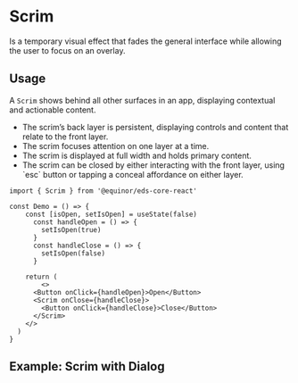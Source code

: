 
# Scrim

Is a temporary visual effect that fades the general interface while allowing the user to focus on an overlay.

<Links 
    figmaUrl="https://www.figma.com/file/0bGXR2sCwMVSDNyyzu5BXrO5/UI%E2%80%94User-Interface?node-id=85%3A32"
    documentationUrl="https://eds.equinor.com/0b0c666ab/p/63a8f3-scrim/b/62906b"
    sourceUrl="https://github.com/equinor/design-system/blob/develop/packages/eds-core-react/src/components/Scrim/Scrim.tsx"
    npmUrl="https://www.npmjs.com/package/@equinor/eds-core-react"
/>

<Primary />
<Controls />

## Usage

A `Scrim` shows behind all other surfaces in an app, displaying contextual and actionable content.

<ul>
    <li>The scrim’s back layer is persistent, displaying controls and content that relate to the front layer.</li>
    <li>The scrim focuses attention on one layer at a time.</li>
    <li>The scrim is displayed at full width and holds primary content.</li>
    <li>The scrim can be closed by either interacting with the front layer, using `esc` button or tapping a conceal affordance on either layer.</li>
</ul>

```tsx
import { Scrim } from '@equinor/eds-core-react'

const Demo = () => {
    const [isOpen, setIsOpen] = useState(false)
      const handleOpen = () => {
        setIsOpen(true)
      }
      const handleClose = () => {
        setIsOpen(false)
      }

    return (
        <>
      <Button onClick={handleOpen}>Open</Button>
      <Scrim onClose={handleClose}>
        <Button onClick={handleClose}>Close</Button>
      </Scrim>
    </>
  )
}
```

## Example: Scrim with Dialog

<Canvas of={ComponentStories.Dismissable} />

